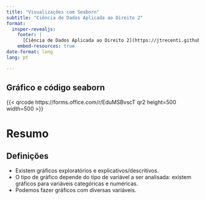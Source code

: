 ```yaml
---
title: "Visualizações com Seaborn"
subtitle: "Ciência de Dados Aplicada ao Direito 2"
format:
  insper-revealjs:
    footer: |
      [Ciência de Dados Aplicada ao Direito 2](https://jtrecenti.github.io/202461-cdad2/)
    embed-resources: true
date-format: long
lang: pt

---
```



## Gráfico e código seaborn

{{< qrcode https://forms.office.com/r/EduMSBvscT qr2 height=500 width=500 >}}

# Resumo

## Definições

::: {.incremental}

- Existem gráficos exploratórios e explicativos/descritivos.
- O tipo de gráfico depende do tipo de variável a ser analisada: existem gráficos para variáveis categóricas e numéricas.
- Podemos fazer gráficos com diversas variáveis.

:::

